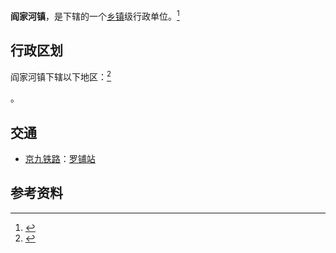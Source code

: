 {{中国乡级行政区|42/11/81/105/000}}

'''阎家河镇'''，是{{PRC admin/fullname|42/11/81/105/000|3}}下辖的一个[[乡镇|乡镇]]级行政单位。<ref>{{PRC admin/ref sgc|{{PRC admin/parent|42/11/81/105/000}}}}</ref>

== 行政区划 ==
阎家河镇下辖以下地区：<ref>{{PRC admin/ref sgc|42/11/81/105/000}}</ref>

{{PRC admin/children|42/11/81/105/000}}。

== 交通 ==
* {{rint|cn|rail}}[[京九铁路|京九铁路]]：[[罗铺站|罗铺站]]

== 参考资料 ==
{{reflist}}

{{PRC admin/navcat|42/11/81/105/000}}